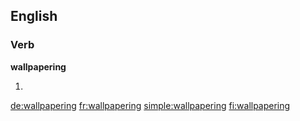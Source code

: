 ==English==

===Verb===
'''wallpapering'''

# {{present participle of|[[wallpaper]]}}

[[de:wallpapering]]
[[fr:wallpapering]]
[[simple:wallpapering]]
[[fi:wallpapering]]